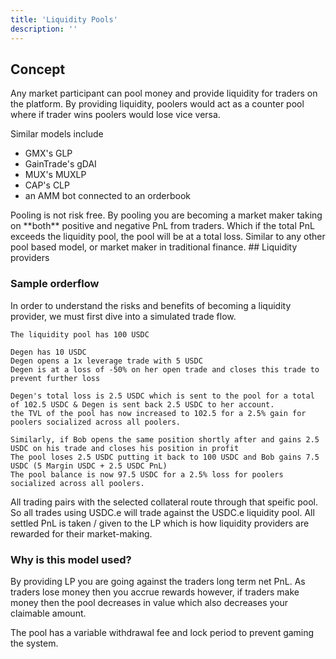 ```yaml
---
title: 'Liquidity Pools'
description: ''
---
```



## Concept

Any market participant can pool money and provide liquidity for traders on the platform. 
By providing liquidity, poolers would act as a counter pool where if trader wins poolers would lose vice versa.



Similar models include
- GMX's GLP
- GainTrade's gDAI
- MUX's MUXLP
- CAP's CLP
- an AMM bot connected to an orderbook

<Note>
  Pooling is not risk free. By pooling you are becoming a market maker taking on **both** positive and negative PnL from traders. Which if the total PnL exceeds the liquidity pool, the pool will be at a total loss. Similar to any other pool based model, or market maker in traditional finance.
</Note>
## Liquidity providers


### Sample orderflow
In order to understand the risks and benefits of becoming a liquidity provider, we must first dive into a simulated trade flow.
```
The liquidity pool has 100 USDC

Degen has 10 USDC
Degen opens a 1x leverage trade with 5 USDC
Degen is at a loss of -50% on her open trade and closes this trade to prevent further loss

Degen's total loss is 2.5 USDC which is sent to the pool for a total of 102.5 USDC & Degen is sent back 2.5 USDC to her account.
the TVL of the pool has now increased to 102.5 for a 2.5% gain for poolers socialized across all poolers.

Similarly, if Bob opens the same position shortly after and gains 2.5 USDC on his trade and closes his position in profit 
The pool loses 2.5 USDC putting it back to 100 USDC and Bob gains 7.5 USDC (5 Margin USDC + 2.5 USDC PnL)
The pool balance is now 97.5 USDC for a 2.5% loss for poolers socialized across all poolers.
```
All trading pairs with the selected collateral route through that speific pool. So all trades using USDC.e will trade against the USDC.e liquidity pool. All settled PnL is taken / given to the LP which is how liquidity providers are rewarded for their market-making.



### Why is this model used?

By providing LP you are going against the traders long term net PnL. As traders lose money then you accrue rewards however, if traders make money then the pool decreases in value which also decreases your claimable amount.

The pool has a variable withdrawal fee and lock period to prevent gaming the system. 
